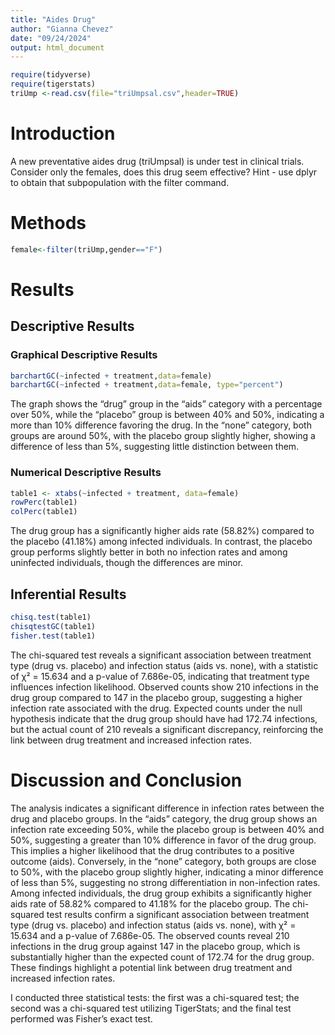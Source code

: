 ```yaml
---
title: "Aides Drug"
author: "Gianna Chevez"
date: "09/24/2024"
output: html_document
---
```


```r
require(tidyverse)
require(tigerstats)
triUmp <-read.csv(file="triUmpsal.csv",header=TRUE)
```

# Introduction

<!--In this section you explain what you are trying to show.  Where did the data come from?  What is the research or other question you are trying to answer?.  If you skimp in this section expect to be marked down in your grade. Paint a picture of the project a couple of paragraphs is expected!-->

A new  preventative aides drug (triUmpsal) is under test in clinical trials. Consider only the females, does this drug seem effective?  Hint - use dplyr to obtain that subpopulation with the filter command.

# Methods

<!--Decide on your methods:  use "variable analysis" or other appropriate descriptors.  Make sure to choose at least one graphical method and at least one numerical method. Discuss what data manipulations may be needed for example subsetting or other binning procedures and what sort of graphical displays and inferential tools will be used!-->

```r
female<-filter(triUmp,gender=="F")
```

# Results

<!--Divide this section into two sub-sections:  One for your descriptive  results and one for your inferential results.!-->

## Descriptive Results

### Graphical Descriptive Results

<!--Graphical results here.  Make sure to show your code.  Provide appropriate labels for axes, giving units if possible, and provide a good title for the graph, too.  Use the graphical results to describe the patterns if any that exist in the data as focused toward the research question. Bottom line is to explain the features of the graph that are relevant to conforming or departing to what is expected by your null hypothesis !-->

```r
barchartGC(~infected + treatment,data=female)
barchartGC(~infected + treatment,data=female, type="percent")

```  

The graph shows the "drug" group in the "aids" category with a percentage over 50%, while the "placebo" group is between 40% and 50%, indicating a more than 10% difference favoring the drug. In the "none" category, both groups are around 50%, with the placebo group slightly higher, showing a difference of less than 5%, suggesting little distinction between them.

### Numerical Descriptive Results

<!--Numerical results go here. Use the numerical results to describe the patterns if any that exist in the data as focused toward the research question!-->

```r
table1 <- xtabs(~infected + treatment, data=female)
rowPerc(table1)
colPerc(table1)
```
The drug group has a significantly higher aids rate (58.82%) compared to the placebo (41.18%) among infected individuals. In contrast, the placebo group performs slightly better in both no infection rates and among uninfected individuals, though the differences are minor.

## Inferential Results

<!--State hypothesis clearly.  Make sure your discussion of the inferential test covers all the aspects that the test output produces, such as test statistic, p-value etc.  Make a decision about the null hypothesis, explain the assumptions on which the selected test/procedure was based, and why the chosen procedure satisfys the assumptions and is appropriate to answer the research question!-->

```r
chisq.test(table1)
chisqtestGC(table1)
fisher.test(table1)
```

The chi-squared test reveals a significant association between treatment type (drug vs. placebo) and infection status (aids vs. none), with a statistic of χ² = 15.634 and a p-value of 7.686e-05, indicating that treatment type influences infection likelihood. Observed counts show 210 infections in the drug group compared to 147 in the placebo group, suggesting a higher infection rate associated with the drug. Expected counts under the null hypothesis indicate that the drug group should have had 172.74 infections, but the actual count of 210 reveals a significant discrepancy, reinforcing the link between drug treatment and increased infection rates. 

# Discussion and Conclusion

The analysis indicates a significant difference in infection rates between the drug and placebo groups. In the “aids” category, the drug group shows an infection rate exceeding 50%, while the placebo group is between 40% and 50%, suggesting a greater than 10% difference in favor of the drug group. This implies a higher likelihood that the drug contributes to a positive outcome (aids). Conversely, in the “none” category, both groups are close to 50%, with the placebo group slightly higher, indicating a minor difference of less than 5%, suggesting no strong differentiation in non-infection rates. Among infected individuals, the drug group exhibits a significantly higher aids rate of 58.82% compared to 41.18% for the placebo group. The chi-squared test results confirm a significant association between treatment type (drug vs. placebo) and infection status (aids vs. none), with χ² = 15.634 and a p-value of 7.686e-05. The observed counts reveal 210 infections in the drug group against 147 in the placebo group, which is substantially higher than the expected count of 172.74 for the drug group. These findings highlight a potential link between drug treatment and increased infection rates. 

I conducted three statistical tests: the first was a chi-squared test; the second was a chi-squared test utilizing TigerStats; and the final test performed was Fisher's exact test.

<!--Discussion and conclusion here.  If you found a relationship be sure to consider whether the relationship occurs because one of the variavbles causes the other, or whether they perhasps are related for some other reason.  Watch the chapter 6 videos from the GeorgeTown videos collection.!-->


